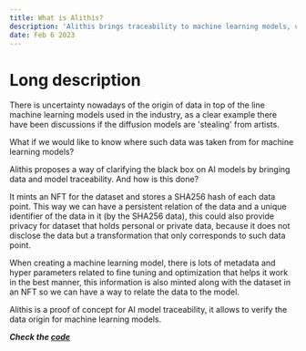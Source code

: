 ```yaml
---
title: What is Alithis?
description: 'Alithis brings traceability to machine learning models, using the power of filecoin it maps datasets and models resulting in a comprehensive relation of the datatransformations and modeling. It stores such data in a persistent manner by minting an NFT of the dataset and models.'
date: Feb 6 2023
---
```


# Long description

There is uncertainty nowadays of the origin of data in top of the line machine learning models used in the industry, as a clear example there have been discussions if the diffusion models are 'stealing' from artists.

What if we would like to know where such data was taken from for machine learning models?

Alithis proposes a way of clarifying the black box on AI models by bringing data and model traceability. And how is this done?

It mints an NFT for the dataset and stores a SHA256 hash of each data point. This way we can have a persistent relation of the data and a unique identifier of the data in it (by the SHA256 data), this could also provide privacy for dataset that holds personal or private data, because it does not disclose the data but a transformation that only corresponds to such data point.

When creating a machine learning model, there is lots of metadata and hyper parameters related to fine tuning and optimization that helps it work in the best manner, this information is also minted along with the dataset in an NFT so we can have a way to relate the data to the model.

Alithis is a proof of concept for AI model traceability, it allows to verify the data origin for machine learning models.

**_Check the [code](https://github.com/elivasquezhdz/alithis)_**
